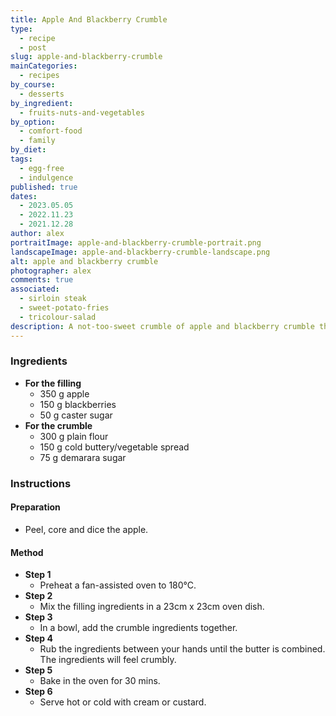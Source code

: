 ```yaml
---
title: Apple And Blackberry Crumble
type:
  - recipe
  - post
slug: apple-and-blackberry-crumble
mainCategories:
  - recipes
by_course:
  - desserts
by_ingredient:
  - fruits-nuts-and-vegetables
by_option:
  - comfort-food
  - family
by_diet:
tags:
  - egg-free
  - indulgence
published: true
dates:
  - 2023.05.05
  - 2022.11.23
  - 2021.12.28
author: alex
portraitImage: apple-and-blackberry-crumble-portrait.png
landscapeImage: apple-and-blackberry-crumble-landscape.png
alt: apple and blackberry crumble
photographer: alex
comments: true
associated:
  - sirloin steak
  - sweet-potato-fries
  - tricolour-salad
description: A not-too-sweet crumble of apple and blackberry crumble that's delicious every time! Adults and visitors love it!
---
```


<Ingredients>

### Ingredients

- **For the filling**
  - 350 g apple
  - 150 g blackberries
  - 50 g caster sugar
- **For the crumble**
  - 300 g plain flour
  - 150 g cold buttery/vegetable spread
  - 75 g demarara sugar

</Ingredients>

<Instructions>

### Instructions

#### Preparation

- Peel, core and dice the apple.

#### Method

- **Step 1**
  - Preheat a fan-assisted oven to 180°C.
- **Step 2**
  - Mix the filling ingredients in a 23cm x 23cm oven dish.
- **Step 3**
  - In a bowl, add the crumble ingredients together.
- **Step 4**
  - Rub the ingredients between your hands until the butter is combined. The ingredients will feel crumbly.
- **Step 5**
  - Bake in the oven for 30 mins.
- **Step 6**
  - Serve hot or cold with cream or custard.

</Instructions>
